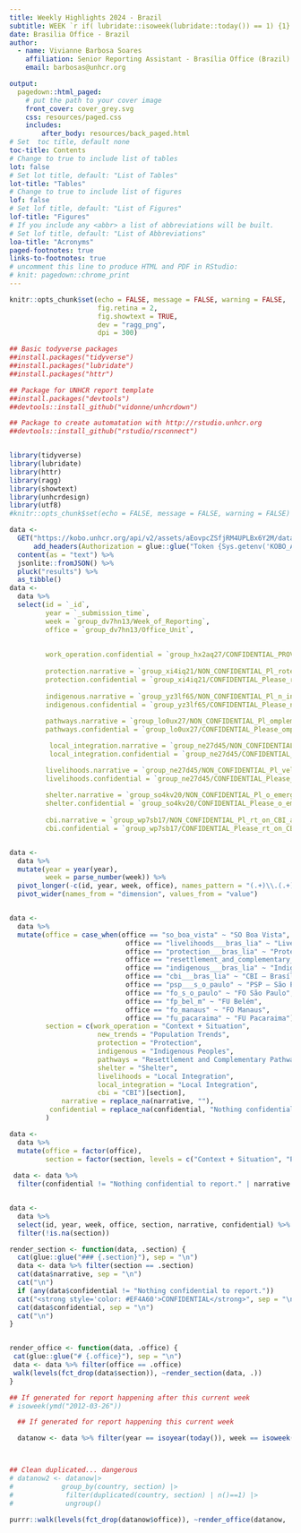 ```yaml
---
title: Weekly Highlights 2024 - Brazil
subtitle: WEEK `r if( lubridate::isoweek(lubridate::today()) == 1) {1} else { lubridate::isoweek(lubridate::today())}  `/`r lubridate::year(lubridate::today())`
date: Brasilia Office - Brazil
author:
  - name: Vivianne Barbosa Soares
    affiliation: Senior Reporting Assistant - Brasília Office (Brazil)
    email: barbosas@unhcr.org 

output:
  pagedown::html_paged:
    # put the path to your cover image
    front_cover: cover_grey.svg
    css: resources/paged.css
    includes:
        after_body: resources/back_paged.html
# Set  toc title, default none
toc-title: Contents
# Change to true to include list of tables
lot: false
# Set lot title, default: "List of Tables"
lot-title: "Tables"
# Change to true to include list of figures
lof: false
# Set lof title, default: "List of Figures"
lof-title: "Figures"
# If you include any <abbr> a list of abbreviations will be built.
# Set lof title, default: "List of Abbreviations"
loa-title: "Acronyms"
paged-footnotes: true
links-to-footnotes: true
# uncomment this line to produce HTML and PDF in RStudio:
# knit: pagedown::chrome_print
---
```


```r
knitr::opts_chunk$set(echo = FALSE, message = FALSE, warning = FALSE,
                      fig.retina = 2,
                      fig.showtext = TRUE,
                      dev = "ragg_png",
                      dpi = 300)

## Basic todyverse packages
##install.packages("tidyverse")
##install.packages("lubridate")
##install.packages("httr")

## Package for UNHCR report template
##install.packages("devtools")
##devtools::install_github("vidonne/unhcrdown")

## Package to create automatation with http://rstudio.unhcr.org
##devtools::install_github("rstudio/rsconnect")


library(tidyverse)
library(lubridate)
library(httr)
library(ragg)
library(showtext)
library(unhcrdesign)
library(utf8)
#knitr::opts_chunk$set(echo = FALSE, message = FALSE, warning = FALSE)

```

```r
data <-
  GET("https://kobo.unhcr.org/api/v2/assets/aEovpcZSfjRM4UPLBx6Y2M/data.json",
      add_headers(Authorization = glue::glue("Token {Sys.getenv('KOBO_API_KEY')}"))) %>% 
  content(as = "text") %>% 
  jsonlite::fromJSON() %>% 
  pluck("results") %>% 
  as_tibble()
data <- 
  data %>% 
  select(id = `_id`,
         year = `_submission_time`,
         week = `group_dv7hn13/Week_of_Reporting`,
         office = `group_dv7hn13/Office_Unit`,
         
     
         work_operation.confidential = `group_hx2aq27/CONFIDENTIAL_PROVID_UNHCR_WORK_OPERATION`,
         
         protection.narrative = `group_xi4iq21/NON_CONFIDENTIAL_Pl_rotection_activities`,
         protection.confidential = `group_xi4iq21/CONFIDENTIAL_Please_rotection_activities`,
         
         indigenous.narrative = `group_yz3lf65/NON_CONFIDENTIAL_Pl_n_indigenous_peoples`,
         indigenous.confidential = `group_yz3lf65/CONFIDENTIAL_Please_n_indigenous_peoples`,
         
         pathways.narrative = `group_lo0ux27/NON_CONFIDENTIAL_Pl_omplemetary_pathways`,
         pathways.confidential = `group_lo0ux27/CONFIDENTIAL_Please_omplemetary_pathways`,

          local_integration.narrative = `group_ne27d45/NON_CONFIDENTIAL_Pl_elocation_activities`,
          local_integration.confidential = `group_ne27d45/CONFIDENTIAL_Please_elocation_activities`,

         livelihoods.narrative = `group_ne27d45/NON_CONFIDENTIAL_Pl_velihoods_activities`,
         livelihoods.confidential = `group_ne27d45/CONFIDENTIAL_Please_velihoods_activities`,
         
         shelter.narrative = `group_so4kv20/NON_CONFIDENTIAL_Pl_o_emergency_shelters`,
         shelter.confidential = `group_so4kv20/CONFIDENTIAL_Please_o_emergency_shelters`,
         
         cbi.narrative = `group_wp7sb17/NON_CONFIDENTIAL_Pl_rt_on_CBI_activities`,
         cbi.confidential = `group_wp7sb17/CONFIDENTIAL_Please_rt_on_CBI_activities`)


data <- 
  data %>% 
  mutate(year = year(year),
         week = parse_number(week)) %>%
  pivot_longer(-c(id, year, week, office), names_pattern = "(.+)\\.(.+)", names_to = c("section", "dimension")) %>% 
  pivot_wider(names_from = "dimension", values_from = "value")


data <- 
  data %>% 
  mutate(office = case_when(office == "so_boa_vista" ~ "SO Boa Vista",
                             office == "livelihoods___bras_lia" ~ "Livelihoods – Brasília",
                             office == "protection___bras_lia" ~ "Protection - Brasília",
                             office == "resettlement_and_complementary_paths___b" ~ "Resettlement and Complementary Pathways",
                             office == "indigenous___bras_lia" ~ "Indigenous – Brasília",
                             office == "cbi___bras_lia" ~ "CBI – Brasília ",
                             office == "psp___s_o_paulo" ~ "PSP – São Paulo",
                             office == "fo_s_o_paulo" ~ "FO São Paulo",
                             office == "fp_bel_m" ~ "FU Belém",
                             office == "fo_manaus" ~ "FO Manaus",
                             office == "fu_pacaraima" ~ "FU Pacaraima"),
         section = c(work_operation = "Context + Situation", 
                      new_trends = "Population Trends", 
                      protection = "Protection",
                      indigenous = "Indigenous Peoples", 
                      pathways = "Resettlement and Complementary Pathways", 
                      shelter = "Shelter",
                      livelihoods = "Local Integration",
                      local_integration = "Local Integration",
                      cbi = "CBI")[section],
             narrative = replace_na(narrative, ""),
          confidential = replace_na(confidential, "Nothing confidential to report.")
         )

data <- 
  data %>% 
  mutate(office = factor(office),
         section = factor(section, levels = c("Context + Situation", "Population Trends", "Protection", "Indigenous Peoples", "Resettlement and Complementary Pathways", "Shelter", "Local Integration", "CBI")))
  
 data <- data %>%
  filter(confidential != "Nothing confidential to report." | narrative != "")


data <- 
  data %>% 
  select(id, year, week, office, section, narrative, confidential) %>%
  filter(!is.na(section))


```


```r
render_section <- function(data, .section) {
  cat(glue::glue("### {.section}"), sep = "\n")
  data <- data %>% filter(section == .section)
  cat(data$narrative, sep = "\n")
  cat("\n")
  if (any(data$confidential != "Nothing confidential to report."))
  cat("<strong style='color: #EF4A60'>CONFIDENTIAL</strong>", sep = "\n")
  cat(data$confidential, sep = "\n")
  cat("\n")
}


render_office <- function(data, .office) {
 cat(glue::glue("# {.office}"), sep = "\n")
 data <- data %>% filter(office == .office)
 walk(levels(fct_drop(data$section)), ~render_section(data, .))
}

```



```r
## If generated for report happening after this current week
# isoweek(ymd("2012-03-26"))

  ## If generated for report happening this current week

  datanow <- data %>% filter(year == isoyear(today()), week == isoweek(today()))



## Clean duplicated... dangerous
# datanow2 <- datanow|>
#            group_by(country, section) |>
#             filter(duplicated(country, section) | n()==1) |>
#             ungroup()

```



```r
purrr::walk(levels(fct_drop(datanow$office)), ~render_office(datanow, .))
```
